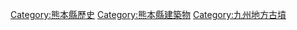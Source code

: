 [[Category:熊本縣歷史|Category:熊本縣歷史]]
[[Category:熊本縣建築物|Category:熊本縣建築物]]
[[Category:九州地方古墳|Category:九州地方古墳]]